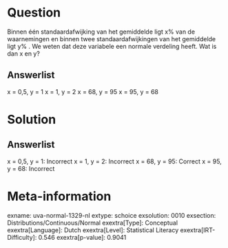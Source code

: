 Question
========

Binnen één standaardafwijking van het gemiddelde ligt x% van de
waarnemingen en binnen twee standaardafwijkingen van het gemiddelde ligt
y% . We weten dat deze variabele een normale verdeling heeft. Wat is dan
x en y?

Answerlist
----------

x = 0,5, y = 1
x = 1, y = 2
x = 68, y = 95
x = 95, y = 68

Solution
========

Answerlist
----------

x = 0,5, y = 1: Incorrect
x = 1, y = 2: Incorrect
x = 68, y = 95: Correct
x = 95, y = 68: Incorrect

Meta-information
================
exname: uva-normal-1329-nl
extype: schoice
exsolution: 0010
exsection: Distributions/Continuous/Normal
exextra[Type]: Conceptual
exextra[Language]: Dutch
exextra[Level]: Statistical Literacy
exextra[IRT-Difficulty]: 0.546
exextra[p-value]: 0.9041
